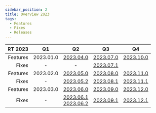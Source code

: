 ```yaml
---
sidebar_position: 2
title: Overview 2023
tags:
  - Features
  - Fixes
  - Releases
---
```


| RT 2023 | Q1  | Q2  | Q3  | Q4  |    
|---:|:---:|:---:|:---:|:---:|
| Features | 2023.01.0    | [2023.04.0](./Features/2023/feature_RT_2023_04_0)     | [2023.07.0](./Features/2023/feature_RT_2023_07_0)    | [2023.10.0](./Features/2023/feature_RT_2023_10_0)     |
| Fixes    | -            | -                                                | [2023.07.1](./Fixes/2023/fixes_RT_2728)              | |
| Features | 2023.02.0    | [2023.05.0](./Features/2023/feature_RT_2023_05_0)     | [2023.08.0](./Features/2023/feature_RT_2023_08_0)    | [2023.11.0](./Features/2023/feature_RT_2023_11_0)     |
| Fixes    | -            | [2023.05.2](./Fixes/2023/fixes_RT_19202122)           | [2023.08.1](./Fixes/2023/fixes_RT_3334)              | [2023.11.1](./Fixes/2023/fixes_RT_43444546)           |
| Features | 2023.03.0    | [2023.06.0](./Features/2023/feature_RT_2023_06_0)     | [2023.09.0](./Features/2023/feature_RT_2023_09_0)    | [2023.12.0](./Features/2023/feature_RT_2023_12_0)     |
| Fixes    | -            | [2023.06.1](./Fixes/2023/fixes_RT_2324) <br />[2023.06.2](./Fixes/2023/fixes_RT_2526) | [2023.09.1](./Fixes/2023/fixes_RT_3738)| [2023.12.1](./Fixes/2023/fixes_RT_4748)|
